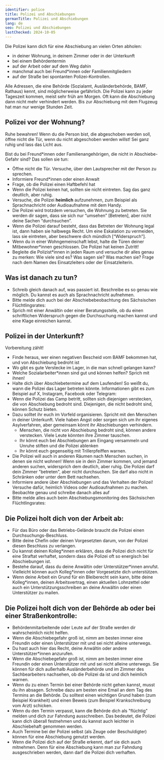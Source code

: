 ```yaml
---
identifier: police
title: Polizei und Abschiebungen
germanTitle: Polizei und Abschiebungen
lang: de
seo: Polizei und Abschiebungen
lastChecked: 2024-10-05
---
```



Die Polizei kann dich für eine Abschiebung an vielen Orten abholen:

- in deiner Wohnung, in deinem Zimmer oder in der Unterkunft
- bei einem Behördentermin
- auf der Arbeit oder auf dem Weg dahin
- manchmal auch bei Freund\*innen oder Familienmitgliedern
- auf der Straße bei spontanten Polizei-Kontrollen.

Alle Adressen, die eine Behörde (Sozialamt, Ausländerbehörde, BAMF, Rathaus) kennt, sind möglicherweise gefährlich. Die Polizei kann zu jeder Tageszeit kommen, meist sehr früh am Morgen. Oft kann die Abschiebung dann nicht mehr verhindert werden. Bis zur Abschiebung mit dem Flugzeug hat man nur wenige Stunden Zeit.

## Polizei vor der Wohnung?

Ruhe bewahren! Wenn du die Person bist, die abgeschoben werden soll, öffne nicht die Tür, wenn du nicht abgeschoben werden willst! Sei ganz ruhig und lass das Licht aus.

Bist du bei Freund\*innen oder Familienangehörigen, die nicht in Abschiebe-Gefahr sind? Das sollen sie tun:

- Öffne nicht die Tür. Versuche, über den Lautsprecher mit der Person zu sprechen.
- Informiere Freund\*innen oder einen Anwalt
- Frage, ob die Polizei einen Haftbefehl hat
- Wenn die Polizei keinen hat, sollten sie nicht eintreten. Sag das ganz deutlich, aber ruhig.
- Versuche, die Polizei __heimlich__ aufzunehmen, zum Beispiel als Sprachnachricht oder Audioaufnahme mit dem Handy.
- Die Polizei wird trotzdem versuchen, die Wohnung zu betreten. Sie werden dir sagen, dass sie sich nur “umsehen” \[Betreten\], aber nicht deine Sachen “durchsuchen”.
- Wenn die Polizei darauf besteht, dass das Betreten der Wohnung legal ist, dann haben sie halbwegs Recht. Um eine Eskalation zu vermeiden, lass sie eintreten, aber beschwere dich mündlich \[“Widerspruch”\].
- Wenn du in einer Wohngemeinschaft lebst, halte die Türen deiner Mitbewohner\*innen geschlossen. Die Polizei hat keinen Zutritt!
- Begleite die Polizist\*innen in jeden Raum und versuche dir alles genau zu merken: Wie viele sind es? Was sagen sie? Was machen sie? Frage nach dem Namen des Einsatzleiters oder der Einsatzleiterin.

## Was ist danach zu tun?

- Schreib gleich danach auf, was passiert ist. Beschreibe es so genau wie möglich. Du kannst es auch als Sprachnachricht aufnehmen.
- Bitte melde dich auch bei der Abschiebebeobachtung des Sächsischen Flüchtlingsrates: <Address identifier="sfr_abschiebemonitoring"></Address>
- Sprich mit einer Anwältin oder einer Beratungsstelle, ob du einen schriftlichen Widerspruch gegen die Durchsuchung machen kannst und eine Klage einreichen kannst.

## Polizei in der Unterkunft?

Vorbereitung zählt!

- Finde heraus, wer einen negativen Bescheid vom BAMF bekommen hat, und von Abschiebung bedroht ist
- Wo gibt es gute Verstecke im Lager, in die man schnell gelangen kann?
- Welche Sozialarbeiter\*innen sind gut und können helfen? Sprich mit ihnen!
- Halte dich über Abschiebetermine auf dem Laufenden! So weißt du, wann die Polizei das Lager betreten könnte. Informationen gibt es zum Beispiel auf X, Instagram, Facebook oder Telegram: <Address identifier="deportationalarm"></Address>
- Wenn die Polizei das Camp betritt, sollten sich diejenigen verstecken, die von Abschiebung bedroht sind. Diejenigen, die nicht bedroht sind, können Schutz bieten.
- Dazu solltet ihr euch im Vorfeld organisieren. Spricht mit den Menschen in deiner Unterkunft. Viele haben Angst oder sorgen sich um ihr eigenes Asylverfahren, aber gemeinsam könnt ihr Abschiebungen verhindern.
    - Menschen, die nicht von Abschiebung bedroht sind, können andere verstecken. Viele Leute könnten ihre Zimmer tauschen.
    - Ihr könnt euch bei Abschiebungen am Eingang versammeln und Unruhe stiften und die Polizei ablenken
    - Ihr könnt euch gegenseitig mit Trillerpfeiffen warnen.
- Die Polizei will auch in anderen Räumen nach Menschen suchen, in denen sie nicht wohnen! Wenn sie in dein Zimmer kommen, und jemand anderen suchen, widersprich dem deutlich, aber ruhig. Die Polizei darf dein Zimmer "betreten", aber nicht durchsuchen. Sie darf also nicht in Schränken oder unter dem Bett nachsehen.
- Informiere andere über Abschiebungen und das Verhalten der 	Polizei! Versuche dafür, heimlich Videos oder Audioaufnahmen zu machen. Beobachte genau und schreibe danach alles auf
- Bitte melde alles auch beim Abschiebungsmonitoring des Sächsischen Flüchtlingsrates: <Address identifier="sfr_abschiebemonitoring"></Address>

## Die Polizei holt dich von der Arbeit ab:

- Für das Büro oder das Betriebs-Gelände braucht die Polizei einen Durchsuchungs-Beschluss.
- Bitte deine Chefin oder deinen Vorgesetzten darum, von der Polizei diesen Beschluss zu verlangen.
- Du kannst deinen Kolleg\*innen erklären, dass die Polizei dich nicht für eine Straftat verhaftet, sondern dass die Polizei oft so energisch bei Abschiebungen ist.
- Bestehe darauf, dass du deine Anwältin oder Unterstützer\*innen anrufst. Vielleicht können auch Kolleg\*innen oder Vorgesetzte dich unterstützen.
- Wenn deine Arbeit ein Grund für ein Bleiberecht sein kann, bitte deine Kolleg\*innen, deinen Arbeitsvertrag, einen aktuellen Lohnzettel oder auch ein Unterstützungsschreiben an deine Anwältin oder einen Unterstützer zu mailen.

## Die Polizei holt dich von der Behörde ab oder bei einer Straßenkontrolle:

- Behördenmitarbeitende oder Leute auf der Straße werden dir wahrscheinlich nicht helfen.
- Wenn die Abschiebegefahr groß ist, nimm am besten immer eine Freundin oder einen Unterstützer mit und sei nicht alleine unterwegs.
- Du hast auch hier das Recht, deine Anwältin oder andere Unterstützer\*innen anzurufen.
- Wenn die Abschiebegefahr groß ist, nimm am besten immer eine Freundin oder einen Unterstützer mit und sei nicht alleine unterwegs. Sie können für dich außerhalb Ausländerbehörde und im Zimmer des Sachbearbeiters nachsehen, ob die Polizei da ist und dich heimlich warnen. 
- Wenn du zu einen Termin bei einer Behörde nicht gehen kannst, musst du ihn absagen. Schreibe dazu am besten eine Email an dem Tag des Termins an die Behörde. Du solltest einen wichtigen Grund haben (zum Beispiel Krankheit) und einen Beweis (zum Beispiel Krankschreibung vom Arzt) schicken. 
- Wenn du den Termin verpasst, kann die Behörde dich als "flüchtig" melden und dich zur Fahndung ausschreiben. Das bedeutet, die Polizei kann dich überall festnehmen und du kannst auch leichter in Abschiebehaft genommen werden. 
- Auch Termine bei der Polizei selbst (als Zeuge oder Beschuldigter) können für eine Abschiebung genutzt werden. 
- Wenn die Polizei dich auf der Straße erkennt, darf sie dich auch mitnehmen. Denn für eine Abschiebung kann man zur Fahndung ausgeschrieben werden, dann darf die Polizei dich verhaften.
